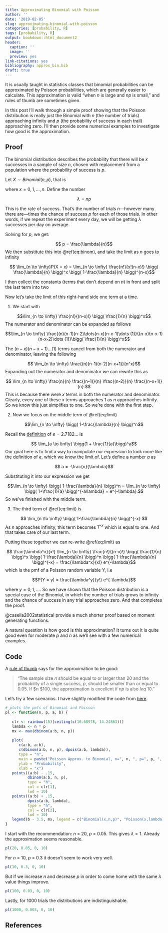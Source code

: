 ```yaml
---
title: Approximating Binomial with Poisson
author: ''
date: '2019-02-05'
slug: approximating-binomial-with-poisson
categories: [probability, R]
tags: [probability, R]
output: bookdown::html_document2
header:
  caption: ''
  image: ''
  preview: yes
link-citations: yes
bibliography: approx_bin.bib
draft: true
---
```


It is usually taught in statistics classes that binomial probabilities can be approximated by Poisson probabilities, which are generally easier to calculate. This approximation is valid "when $n$ is large and $np$ is small," and rules of thumb are sometimes given.

In this post I’ll walk through a simple proof showing that the Poisson distribution is really just the Binomial with $n$ (the number of trials) approaching infinity and $p$ (the probability of success in each trail) approaching zero. I'll then provide some numerical examples to investigate how good is the approximation. 

## Proof 
The binomial distribution describes the probability that there will be $x$ successes in a sample
of size $n$, chosen with replacement from a population where the probability of success is $p$. 

Let $X \sim Binomial(n, p)$, that is 

\begin{equation}
(\#eq:binom)
   P(X = x) = {n\choose x} p^x (1-p)^{n-x},
\end{equation}

where $x= 0, 1, \dots, n$. Define the number

$$\lambda = np$$

This is the rate of success. That’s the number of trials $n$—however many there are—times the chance of success $p$ for each of those trials. In other words, if we repeat the experiment every day, we will be getting $\lambda$ successes per day on average. 

Solving for $p$, we get:

$$ p = \frac{\lambda}{n}$$
We then substitute this into \@ref(eq:binom), and take the limit as $n$ goes to infinity

$$ \lim_{n \to \infty}P(X = x) =  \lim_{n \to \infty} \frac{n!}{x!(n-x)!} \bigg( \frac{\lambda}{n} \bigg)^x \bigg( 1-\frac{\lambda}{n} \bigg)^{n-x}$$

I then collect the constants (terms that don't depend on $n$) in front and split the last term into two 

\begin{equation}
   (\#eq:limit)
   \frac{\lambda^x}{x!}  \lim_{n \to \infty} \frac{n!}{(n-x)!} \bigg( \frac{1}{n} \bigg)^x \bigg( 1-\frac{\lambda}{n} \bigg)^n \bigg( 1-\frac{\lambda}{n} \bigg)^{-x}
\end{equation}

Now let’s take the limit of this right-hand side one term at a time. 

1. We start with 

$$\lim_{n \to \infty} \frac{n!}{(n-x)!} \bigg( \frac{1}{n} \bigg)^x$$
The numerator and denominator can be expanded as follows 

$$\lim_{n \to \infty} \frac{(n)(n-1)(n-2)\dots(n-x)(n-x-1)\dots (1)}{(n-x)(n-x-1)(n-x-2)\dots (1)}\bigg( \frac{1}{n} \bigg)^x$$

The $(n-x)(n-x-1)\dots(1)$ terms cancel from both the numerator and denominator, leaving the following

$$ \lim_{n \to \infty} \frac{(n)(n-1)(n-2)(n-x+1)}{n^x}$$
Expanding out the numerator and denominator we can rewrite this as

$$ \lim_{n \to \infty} \frac{n}{n} \frac{(n-1)}{n} \frac{(n-2)}{n} \frac{(n-x+1)}{n}.$$
This is because there were $x$ terms in both the numerator and denominator. Clearly, every one of these $x$ terms approaches 1 as $n$ approaches infinity. So we know this just simplifies to one. So we’re done with the first step. 

2. Now we focus on the middle term of \@ref(eq:limit)

$$\lim_{n \to \infty} \bigg( 1-\frac{\lambda}{n} \bigg)^n$$

Recall the [definition](https://en.wikipedia.org/wiki/E_(mathematical_constant)) of $e= 2.7182\dots$ is 

$$ \lim_{a \to \infty} \bigg(1 + \frac{1}{a}\bigg)^a$$
Our goal here is to find a way to manipulate our expression to look more like the definition of $e$, which we know the limit of. Let’s define a number $a$ as

$$ a = -\frac{n}{\lambda}$$

Substituting it into our expression we get 

$$\lim_{n \to \infty} \bigg( 1-\frac{\lambda}{n} \bigg)^n = \lim_{n \to \infty} \bigg( 1+\frac{1}{a} \bigg)^{-a\lambda} = e^{-\lambda}.$$
So we've finished with the middle term. 

3. The third term of \@ref(eq:limit) is 

$$ \lim_{n \to \infty}  \bigg( 1-\frac{\lambda}{n} \bigg)^{-x} $$
As $n$ approaches infinity, this term becomes $1^{-x}$ which is equal to one. And that takes care of our last term. 

Putting these together we can re-write \@ref(eq:limit) as 

$$ \frac{\lambda^x}{x!}  \lim_{n \to \infty} \frac{n!}{(n-x)!} \bigg( \frac{1}{n} \bigg)^x \bigg( 1-\frac{\lambda}{n} \bigg)^n \bigg( 1-\frac{\lambda}{n} \bigg)^{-x} = \frac{\lambda^x}{x!} e^{-\lambda}$$
which is the pmf of a Poisson random variable $Y$, i.e 

$$P(Y = y)  = \frac{\lambda^y}{y!} e^{-\lambda}$$

where $y = 0, 1, \dots$. So we have shown that the Poisson distribution is a special case of the Binomial, in which the number of trials grows to infinity and the chance of success in any trial approaches zero. And that completes the proof.

@casella2002statistical provide a much shorter proof based on moment generating functions. 

A natural question is how good is this approximation? It turns out it is quite good even for moderate $p$ and $n$ as we'll see with a few numerical examples. 

## Code 
A [rule of thumb](https://www.itl.nist.gov/div898/handbook/pmc/section3/pmc331.htm) says for the approximation to be good: 

   > "The sample size $n$ should be equal to or larger than 20 and the probability of a single success, $p$, should be smaller than or equal to 0.05. If $n \geq $100, the approximation is excellent if $np$ is also $leq$ 10." 


Let's try a few scenarios. I have slightly modified the code from [here](https://www.math.utah.edu/~treiberg/M3074PoisApproxEg.pdf).

```r
# plots the pmfs of Binomial and Poisson
pl <- function(n, p, a, b) {
   
   clr <- rainbow(15)[ceiling(c(10.68978, 14.24863))]
   lambda <- n * p
   mx <- max(dbinom(a:b, n, p))
      
   plot(
      c(a:b, a:b),
      c(dbinom(a:b, n, p), dpois(a:b, lambda)),
      type = "n",
      main = paste("Poisson Approx. to Binomial, n=", n, ", p=", p, ", lambda=", lambda),
      ylab = "Probability",
      xlab = "x")
   points((a:b) - .15,
          dbinom(a:b, n, p),
          type = "h",
          col = clr[1],
          lwd = 10)
   points((a:b) + .15,
          dpois(a:b, lambda),
          type = "h",
          col = clr[2],
          lwd = 10)
   legend(b - 3.5, mx, legend = c("Binomial(x,n,p)", "Poisson(x,lambda)"), fill = clr, bg = "white")
}

```

I start with the recommendation: $n$ = 20, $p$ = 0.05. This gives $\lambda= 1$. Already the approximation seems reasonable.  

```r
pl(20, 0.05, 0, 10)
```

For $n$ = 10, $p$ = 0.3 it doesn't seem to work very well.   

```r
pl(10, 0.3, 0, 10)
```

But if we increase $n$ and decrease $p$ in order to come home with the same $\lambda$ value things improve. 

```r
pl(100, 0.03, 0, 10)
```
Lastly, for 1000 trials the distributions are indistinguishable. 

```r
pl(1000, 0.003, 0, 10)
```

## References